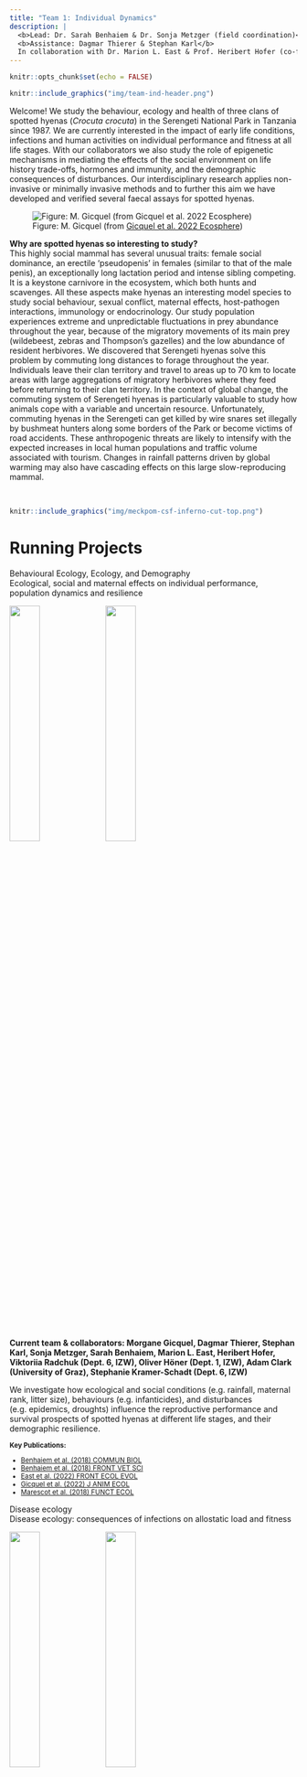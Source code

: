 ```yaml
---
title: "Team 1: Individual Dynamics"
description: |
  <b>Lead: Dr. Sarah Benhaiem & Dr. Sonja Metzger (field coordination)</b>  
  <b>Assistance: Dagmar Thierer & Stephan Karl</b>  
  In collaboration with Dr. Marion L. East & Prof. Heribert Hofer (co-founders of the Serengeti Hyena Project)
---
```


```r
knitr::opts_chunk$set(echo = FALSE)
```

```r
knitr::include_graphics("img/team-ind-header.png")
```

<div class='highlightbox'>
  <span class='highlight'>
  Welcome! We study the behaviour, ecology and health of three clans of spotted hyenas (*Crocuta crocuta*) in the Serengeti National Park in Tanzania since 1987. We are currently interested in the impact of early life conditions, infections and human activities on individual performance and fitness at all life stages. With our collaborators we also study the role of epigenetic mechanisms in mediating the effects of the social environment on life history trade-offs, hormones and immunity, and the demographic consequences of disturbances. Our interdisciplinary research applies non-invasive or minimally invasive methods and to further this aim we have developed and verified several faecal assays for spotted hyenas. 
  </span>
</div>

![Figure: M. Gicquel (from [Gicquel et al. 2022 Ecosphere](https://doi.org/10.1002/ecs2.4012))](img/gicquel_2022.png)

**Why are spotted hyenas so interesting to study?**</br>
This highly social mammal has several unusual traits: female social dominance, an erectile ‘pseudopenis’ in females (similar to that of the male penis), an exceptionally long lactation period and intense sibling competing. It is a keystone carnivore in the ecosystem, which both hunts and scavenges. All these aspects make hyenas an interesting model species to study social behaviour, sexual conflict, maternal effects, host-pathogen interactions, immunology or endocrinology. 
Our study population experiences extreme and unpredictable fluctuations in prey abundance throughout the year, because of the migratory movements of its main prey (wildebeest, zebras and Thompson’s gazelles) and the low abundance of resident herbivores. We discovered that Serengeti hyenas solve this problem by commuting long distances to forage throughout the year. Individuals leave their clan territory and travel to areas up to 70 km to locate areas with large aggregations of migratory herbivores where they feed before returning to their clan territory. In the context of global change, the commuting system of Serengeti hyenas is particularly valuable to study how animals cope with a variable and uncertain resource. 
Unfortunately, commuting hyenas in the Serengeti can get killed by wire snares set illegally by bushmeat hunters along some borders of the Park or become victims of road accidents. These anthropogenic threats are likely to intensify with the expected increases in local human populations and traffic volume associated with tourism. Changes in rainfall patterns driven by global warming may also have cascading effects on this large slow-reproducing mammal.
  
<br>

```r
knitr::include_graphics("img/meckpom-csf-inferno-cut-top.png")
```

# Running Projects

<div class='headerbox'><hbox>Behavioural Ecology, Ecology, and Demography</hbox></div>


<div class='headerbox-secondary'><hbox-secondary>Ecological, social and maternal effects on individual performance, population dynamics and resilience</div>


![](img/hyenas_metzger_1.png){width=32.5%}
![](img/gicquel_2022_2.png){width=32.5%}

**Current team & collaborators: Morgane Gicquel, Dagmar Thierer, Stephan Karl, Sonja Metzger, Sarah Benhaiem, Marion L. East, Heribert Hofer, Viktoriia Radchuk (Dept. 6, IZW), Oliver Höner (Dept. 1, IZW), Adam Clark (University of Graz), Stephanie Kramer-Schadt (Dept. 6, IZW)**

We investigate how ecological and social conditions (e.g. rainfall, maternal rank, litter size), behaviours (e.g. infanticides), and disturbances (e.g. epidemics, droughts) influence the reproductive performance and survival prospects of spotted hyenas at different life stages, and their demographic resilience.

<small>
  <b>Key Publications:</b>
  <ul>
    <li>[Benhaiem et al. (2018) COMMUN BIOL](https://www.nature.com/articles/s42003-018-0197-1)</li>
    <li>[Benhaiem et al. (2018) FRONT VET SCI](https://www.frontiersin.org/articles/10.3389/fvets.2018.00197/full)</li>
    <li>[East et al. (2022) FRONT ECOL EVOL](https://www.frontiersin.org/articles/10.3389/fevo.2022.860854/full)</li>
    <li>[Gicquel et al. (2022) J ANIM ECOL](https://besjournals.onlinelibrary.wiley.com/doi/10.1111/1365-2656.13785)</li>
     <li>[Marescot et al. (2018) FUNCT ECOL](https://besjournals.onlinelibrary.wiley.com/doi/10.1111/1365-2435.13059)</li>
   </ul>
</small>


<div class='headerbox'><hbox>Disease ecology</hbox></div>

<div class='headerbox-secondary'><hbox-secondary>Disease ecology: consequences of infections on allostatic load and fitness</div>

![](img/hyenas_metzger_2.png){width=32.5%}
![](img/ferreira_2021.png){width=32.5%}

**Current team & collaborators: Miguel Veiga, Susana Soares, Dagmar Thierer, Stephan Karl, Sonja Metzger, Joshua Dalijono (student helper), Marion L. East, Heribert Hofer, Gábor Á. Czirják (Dept. 3, IZW), Sarah Benhaiem, Jella Wauters (Dept. 4, IZW)**

We investigate the interactions between spotted hyenas and their pathogens, including their gastrointestinal parasitic community and viruses. We are particularly interested in the causes and consequences of infections in individuals, immunosenescence and the interactions between allostatic load (“stress”), immunity and infections.

<small>
  <b>Key Publications:</b>
  <ul>
    <li>[Davidian et al. (2015) METHODS ECOL EVOL](https://besjournals.onlinelibrary.wiley.com/doi/10.1111/2041-210X.12338)</li>
    <li>[Ferreira et al. (2019) ECOL EVOL](https://onlinelibrary.wiley.com/doi/10.1002/ece3.5431)</li>
    <li>[Ferreira et al. (2021) ECOL EVOL](https://onlinelibrary.wiley.com/doi/10.1002/ece3.7602)</li>
    <li>[Marescot et al. (2021) J ANIM ECOL](https://besjournals.onlinelibrary.wiley.com/doi/10.1111/1365-2656.13555)</li>
     <li>[Olarte‐Castillo et al. (2021) MOL ECOL](https://onlinelibrary.wiley.com/doi/10.1111/mec.15910)</li>
   </ul>
</small>


<div class='headerbox'><hbox>Conservation</hbox></div>


<div class='headerbox-secondary'><hbox-secondary>Human-wildlife conflicts and climate change in the Serengeti</div>

![](img/hyenas_metzger_3.png){width=32.5%}
![](img/gicquel_2022_3.png){width=32.5%}

**Current team & collaborators: Marwan Naciri (former MSc student), Montan Kalyahe, Morgane Gicquel, Dagmar Thierer, Stephan Karl, Sonja Metzger, Sarah Benhaiem, Marion L. East, Heribert Hofer, Aimara Planillo (Dept. 6, IZW), Sarah Cubaynes (CEFE, Montpellier)**

We are interested in assessing the effects of illegal bushmeat hunting (snaring), roadkills and changes in rainfall patterns driven by global warming on spotted hyenas. We also investigate the factors that influence the likelihood of predation on livestock and consumption of discarded livestock ‘waste’. 

<small>
  <b>Key Publications:</b>
  <ul>
    <li>[Benhaiem et al. (2022) ANIM CONSERV](https://zslpublications.onlinelibrary.wiley.com/doi/10.1111/acv.12798)</li>
    <li>[Gicquel et al. (2022) ECOSPHERE](https://esajournals.onlinelibrary.wiley.com/doi/10.1002/ecs2.4012)</li>
    <li>[Kalyahe et al. (2022) ENVIRON CONSERV](https://www.cambridge.org/core/journals/environmental-conservation/article/do-anthropogenic-sources-of-food-increase-livestock-predation-in-the-area-surrounding-ruaha-national-park/A8A65281F07BF90B84300A7C74AE58DE)</li>
   </ul>
</small>


<div class='headerbox'><hbox>Social Epigenetics</hbox></div>


<div class='headerbox-secondary'><hbox-secondary>Epigenetic stability and plasticity of social environmental effects</div>

![](img/hyenas_metzger_4.png){width=32.5%}
![](img/guerrero_2021.png){width=32.5%}

**Current team & collaborators: Alexandra Weyrich (Dept. 2, IZW, PI), Colin Vullioud (Dept. 2, IZW), Jörns Fickel (Dept. 2, IZW), Lena Ruf (Dept. 2, IZW), Nick Mewes (Dept. 2, IZW), Sarah Benhaiem, Marion L. East, Heribert Hofer, Gábor Á. Czirják (Dept. 2, IZW), Emmanuel Heitlinger (Humboldt University), Jerzy Adamski (Helmholtz-Center Munich), Alexander Cecil (Helmholtz-Center Munich), Moshe Szyf (McGill University), Yoav Soen (Weizmann Institute of Science)**

We investigate if DNA methylation is a main mechanism through which an individual’s social environment regulates gene expression and physiological responses. We hypothesize that changes in social status will led to changes in epigenetic patterns. To test our hypotheses, we study the DNA methylation patterns in the spotted hyena.

<small>
  <b>Key Publications:</b>
  <ul>
    <li>[Guerrero et al. (2020) CURR  ZOOL](https://pubmed.ncbi.nlm.nih.gov/32440291/)</li>
    <li>[Heitlinger et al. (2017) FRONT CELL INFECT MICROBIOL](https://www.frontiersin.org/articles/10.3389/fcimb.2017.00262/full)</li>
   </ul>
</small>

::: {.floatting}
```r
knitr::include_graphics("./img/logo_serengeti_spotted_hyaena_project.png")
```


</br>

[Information leaflet Serengeti Spotted Hyaena Project](https://github.com/EcoDynIZW/EcoDynIZW.github.io/raw/main/img/Serengeti_Hyaena_Project_Leaflet_English.pdf)

[Informationsbroschüre Serengeti Tüpfelhyänen-Projekt  (auf Deutsch)](https://github.com/EcoDynIZW/EcoDynIZW.github.io/raw/main/img/Informationsbroschüre_Serengeti_Tüpfelhyänen-Projekt.pdf)
:::

</br>

**Here is an overview of our research interests, methods and partners since the establishment of the project in 1987:**

![](img/team-ind-research.png)
![](img/team-ind-methods.png)

```r
knitr::include_graphics("img/meckpom-csf-inferno-cut-bottom.png")
```
